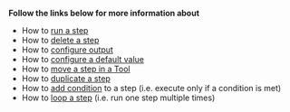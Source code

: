 **Follow the links below for more information about**
* How to [run a step](/build-custom-tools/tool-steps/getting-started#run-a-step)
* How to [delete a step](/build-custom-tools/tool-steps/getting-started#delete-a-step)
* How to [configure output](/build-custom-tools/tool-steps/getting-started#output-configuration)
* How to [configure a default value](/build-custom-tools/tool-steps/getting-started#set-default-values)
* How to [move a step in a Tool](/build-custom-tools/tool-steps/getting-started#move-a-step-in-a-tool)
* How to [duplicate a step](/build-custom-tools/tool-steps/getting-started#duplicate-an-existing-step)
* How to [add condition](/build-custom-tools/tool-steps/getting-started#run-a-step-if-a-condition-is-met) to a step (i.e. execute only if a condition is met)
* How to [loop a step](/build-custom-tools/tool-steps/getting-started#run-a-step-multiple-times-in-a-loop) (i.e. run one step multiple times)
